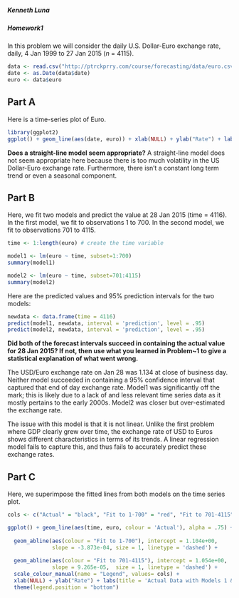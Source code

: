 
##### Kenneth Luna
##### Homework1


In this problem we will consider the daily U.S. Dollar-Euro exchange rate,
daily, 4 Jan 1999 to 27 Jan 2015 (*n* = 4115).

```r
data <- read.csv("http://ptrckprry.com/course/forecasting/data/euro.csv")
date <- as.Date(data$date)
euro <- data$euro
```


Part A
------

Here is a time-series plot of Euro.

```r
library(ggplot2)
ggplot() + geom_line(aes(date, euro)) + xlab(NULL) + ylab("Rate") + labs(title = "U.S. Dollar-Euro Exchange Rate")
```


**Does a straight-line model seem appropriate?**
A straight-line model does not seem appropriate here because there is too much volatility in the US Dollar-Euro exchange rate.  Furthermore, there isn't a constant long term trend or even a seasonal component.  



Part B
------

Here, we fit two models and predict the value at 28 Jan 2015 (time = 4116).  In
the first model, we fit to observations 1 to 700.  In the second model, we fit to observations 701 to 4115.

```r
time <- 1:length(euro) # create the time variable

model1 <- lm(euro ~ time, subset=1:700)
summary(model1)

model2 <- lm(euro ~ time, subset=701:4115)
summary(model2)
```

Here are the predicted values and 95% prediction intervals for the two models:
```r
newdata <- data.frame(time = 4116)
predict(model1, newdata, interval = 'prediction', level = .95)
predict(model2, newdata, interval = 'prediction', level = .95)
```

**Did both of the forecast intervals succeed in containing the actual value
for 28 Jan 2015?  If not, then use what you learned in Problem~1 to give a
statistical explanation of what went wrong.**

The USD/Euro exchange rate on Jan 28 was 1.134 at close of business day.  Neither model succeeded in containing a 95% confidence interval that captured that end of day exchange rate.  Model1 was significantly off the mark; this is likely due to a lack of and less relevant time series data as it mostly pertains to the early 2000s.  Model2 was closer but over-estimated the exchange rate.  

The issue with this model is that it is not linear.  Unlike the first problem where GDP clearly grew over time, the exchange rate of USD to Euros shows different characteristics in terms of its trends.  A linear regression model fails to capture this, and thus fails to accurately predict these exchange rates.  

Part C
------

Here, we superimpose the fitted lines from both models on the time series plot.

```r
cols <- c("Actual" = "black", "Fit to 1-700" = "red", "Fit to 701-4115" = "blue")

ggplot() + geom_line(aes(time, euro, colour = 'Actual'), alpha = .75) + 
  
  geom_abline(aes(colour = "Fit to 1-700"), intercept = 1.104e+00, 
              slope = -3.873e-04, size = 1, linetype = 'dashed') + 
  
  geom_abline(aes(colour = "Fit to 701-4115"), intercept = 1.054e+00, 
              slope = 9.265e-05,  size = 1, linetype = 'dashed') +
  scale_colour_manual(name = "Legend", values= cols) + 
  xlab(NULL) + ylab("Rate") + labs(title = 'Actual Data with Models 1 & 2') + 
  theme(legend.position = "bottom")
```

